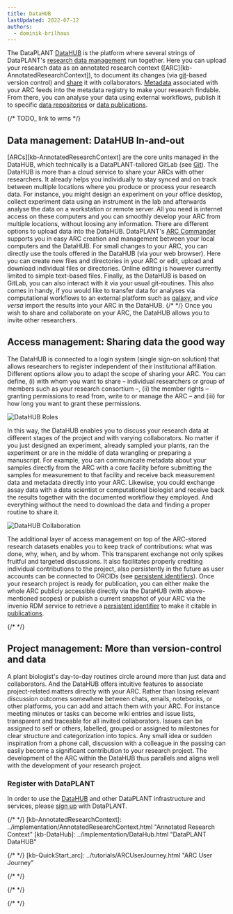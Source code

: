 ```yaml
---
title: DataHUB
lastUpdated: 2022-07-12
authors:
  - dominik-brilhaus
---
```


The DataPLANT [DataHUB][hp-DataHUB] is the platform where several strings of DataPLANT's 
[research data management][kb-ResearchDataManagement] run together. 
Here you can upload your research data as an annotated research context 
([ARC][kb-AnnotatedResearchContext]), to document its changes (via [git][kb-VersionControlGit]-based 
version control) and [share][kb-DataSharing] it with collaborators. [Metadata][kb-Metadata] 
associated with your ARC feeds into the metadata registry to make your research findable. 
From there, you can analyse your data using external workflows, publish it to specific 
[data repositories][kb-PublicDataRepositories] or [data publications][kb-DataPublications].

{/* TODO_ link to wms */}

## Data management: DataHUB In-and-out


[ARCs][kb-AnnotatedResearchContext] are the core units managed in the DataHUB, which technically is a DataPLANT-tailored GitLab (see [Git][kb-VersionControlGit]). The DataHUB is more than a cloud service to share your ARCs with other researchers. It already helps you individually to stay synced and on track between multiple locations where you produce or process your research data. For instance, you might design an experiment on your office desktop, collect experiment data using an instrument in the lab and afterwards analyse the data on a workstation or remote server. All you need is internet access on these computers and you can smoothly develop your ARC from multiple locations, without loosing any information.
There are different options to upload data into the DataHUB. DataPLANT's [ARC Commander][kb-ArcCommander-Manual] supports you in easy ARC creation and management between your local computers and the DataHUB. For small changes to your ARC, you can directly use the tools offered in the DataHUB (via your web browser). Here you can create new files and directories in your ARC or edit, upload and download individual files or directories. Online editing is however currently limited to simple text-based files. Finally, as the DataHUB is based on GitLab, you can also interact with it via your usual git-routines. This also comes in handy, if you would like to transfer data for analyses via computational workflows to an external platform such as [galaxy][ext-galaxy], and *vice versa* import the results into your ARC in the DataHUB. 
{/* <!-- TODO add link to wms (see also [][kb-WMS]).  --> */}
Once you wish to share and collaborate on your ARC, the DataHUB allows you to invite other researchers.

## Access management: Sharing data the good way

The DataHUB is connected to a login system (single sign-on solution) that allows researchers to register independent of their institutional affiliation. Different options allow you to adapt the scope of sharing your ARC. You can define, (i) with whom you want to share  &ndash; individual researchers or group of members such as your research consortium &ndash;, (ii) the member rights &ndash; granting permissions to read from, write to or manage the ARC &ndash; and (iii) for how long you want to grant these permissions. 

![DataHUB Roles](@images/datahub_roles.png)

In this way, the DataHUB enables you to discuss your research data at different stages of the project and with varying collaborators. No matter if you just designed an experiment, already sampled your plants, ran the experiment or are in the middle of data wrangling or preparing a manuscript. For example, you can communicate metadata about your samples directly from the ARC with a core facility before submitting the samples for measurement to that facility and receive back measurement data and metadata directly into your ARC. Likewise, you could exchange assay data with a data scientist or computational biologist and receive back the results together with the documented workflow they employed. And everything without the need to download the data and finding a proper routine to share it.

![DataHUB Collaboration](@images/datahub_collaboration.png)

The additional layer of access management on top of the ARC-stored research datasets enables you to keep track of contributions: what was done, why, when, and by whom. This transparent exchange not only spikes fruitful and targeted discussions. It also facilitates properly crediting individual contributions to the project, also persistently in the future as user accounts can be connected to ORCIDs (see [persistent identifiers][kb-PersistentIdentifiers]).
Once your research project is ready for publication, you can either make the whole ARC publicly accessible directly via the DataHUB (with above-mentioned scopes) or publish a current snapshot of your ARC via the invenio RDM service to retrieve a [persistent identifier][kb-PersistentIdentifiers] to make it citable in [publications][kb-DataPublications].

{/* <!-- TODO: add link to invenio --> */}

## Project management: More than version-control and data

A plant biologist's day-to-day routines circle around more than just data and collaborators. And the DataHUB offers intuitive features to associate project-related matters directly with your ARC. Rather than losing relevant discussion outcomes somewhere between chats, emails, notebooks, or other platforms, you can add and attach them with your ARC. For instance meeting minutes or tasks can become wiki entries and issue lists, transparent and traceable for all invited collaborators. Issues can be assigned to self or others, labelled, grouped or assigned to milestones for clear structure and categorization into topics. Any small idea or sudden inspiration from a phone call, discussion with a colleague in the passing can easily become a significant contribution to your research project. The development of the ARC within the DataHUB thus parallels and aligns well with the development of your research project.

### Register with DataPLANT

In order to use the [DataHUB][hp-DataHUB] and other DataPLANT infrastructure and services, please [sign up][hp-Registration] with DataPLANT.  

[kb-DataManagementPlan]: ../fundamentals/DataManagementPlan.html "Data Management Plan"
[kb-DataPublications]: ../fundamentals/DataPublications.html "Data Publication"
[kb-DataSharing]: ../fundamentals/DataSharing.html "Data Sharing"
[kb-FairDataPrinciples]: ../fundamentals/FairDataPrinciples.html "FAIR Data principles"
[kb-Metadata]: ../fundamentals/Metadata.html "Metadata"
[kb-PersistentIdentifiers]: ../fundamentals/PersistentIdentifiers.html "Persistent Identifiers"
[kb-PublicDataRepositories]: ../fundamentals/PublicDataRepositories.html "Repositories"
[kb-ResearchDataManagement]: ../fundamentals/ResearchDataManagement.html "Research Data Management"
[kb-VersionControlGit]: ../fundamentals/VersionControlGit.html "Version Control and Git"

{/* <!-- kb-Implementation --> */}
[kb-AnnotatedResearchContext]: ../implementation/AnnotatedResearchContext.html "Annotated Research Context"
[kb-DataHub]: ../implementation/DataHub.html "DataPLANT DataHUB"

{/* <!-- kb-Tutorials --> */}
[kb-QuickStart_arc]: ../tutorials/ARCUserJourney.html "ARC User Journey"


{/* <!-- Links to DataPLANT Homepage (hp-) --> */}

[hp-Registration]: <https://register.nfdi4plants.org/> "DataPLANT Registration"
[hp-DataHUB]: <https://git.nfdi4plants.org> "DataPLANT DataHUB"
[hp-HelpDesk]: <https://helpdesk.nfdi4plants.org> "DataPLANT Help Desk"

{/* <!-- Links to DataPLANT GitHub (gh-) --> */}

[gh-DataPlant]: <https://github.com/nfdi4plants/ARC-specification/> "GitHub DataPLANT"
[kb-ArcSpecs]: ./../implementation/ARC-specification.html "ARC specification"
[kb-ArcCommander-Manual]: ../ArcCommanderManual/index.html "ARC Commander Manual"

{/* <!-- Links to external (ext-) sources --> */}

[ext-github-join]: <https://github.com/join/> "Join GitHub"
[ext-github-desktop]: <https://desktop.github.com/> "GitHub Desktop"
[ext-git]: <https://git-scm.com/download/> "Git"
[ext-git-lfs]: <https://git-lfs.github.com/> "Git-LFS"
[ext-excel-online]: <https://www.microsoft.com/en-us/microsoft-365/excel> "Excel online"

[ext-VSCode]: https://code.visualstudio.com/ "Visual Studio Code"

[ext-galaxy]: <https://plants.usegalaxy.eu/> "Galaxy Plants"
[ext-omero]: <https://www.openmicroscopy.org/omero/> "Omero"
[ext-zenodo]: <https://zenodo.org/> "Zenodo"
[ext-invenio]: <https://inveniosoftware.org/products/rdm/> "Invenio"
[ext-DataJournals]: https://www.researchdata.uni-jena.de/en/information/data-publication "RDM Jena Data Journals"